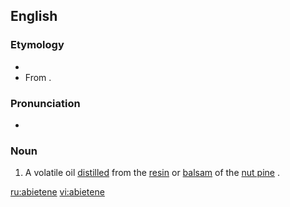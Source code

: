 ==English==

===Etymology===
* {{suffix|abietic|ene}}
* From {{etyl|la|en}} {{term|abies||lang=la|silver fir (tree)}}.

===Pronunciation===
*{{a|US}} {{IPA|/ˈæb.i.əˌtin/}}

===Noun===
{{en-noun}}

# {{organic chemistry}} A volatile oil [[distilled]] from the [[resin]] or [[balsam]] of the [[nut pine]] {{taxlink|Pinus sabiniana|species}}.

[[ru:abietene]]
[[vi:abietene]]